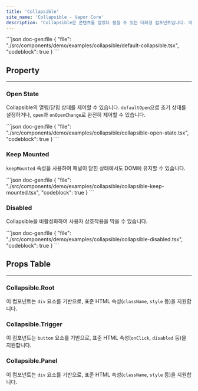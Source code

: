 ```yaml
---
title: 'Collapsible'
site_name: 'Collapsible - Vapor Core'
description: 'Collapsible은 콘텐츠를 접었다 펼칠 수 있는 대화형 컴포넌트입니다. 아코디언이나 확장 가능한 섹션을 구현할 때 사용합니다.'
---
```


<Demo name="collapsible/default-collapsible">
```json doc-gen:file
{
    "file": "./src/components/demo/examples/collapsible/default-collapsible.tsx",
    "codeblock": true
}
```
</Demo>

## Property

---

### Open State

Collapsible의 열림/닫힘 상태를 제어할 수 있습니다. `defaultOpen`으로 초기 상태를 설정하거나, `open`과 `onOpenChange`로 완전히 제어할 수 있습니다.

<Demo name="collapsible/collapsible-open-state">
```json doc-gen:file
{
    "file": "./src/components/demo/examples/collapsible/collapsible-open-state.tsx",
    "codeblock": true
}
```
</Demo>

### Keep Mounted

`keepMounted` 속성을 사용하여 패널이 닫힌 상태에서도 DOM에 유지할 수 있습니다.

<Demo name="collapsible/collapsible-keep-mounted">
```json doc-gen:file
{
    "file": "./src/components/demo/examples/collapsible/collapsible-keep-mounted.tsx",
    "codeblock": true
}
```
</Demo>

### Disabled

Collapsible을 비활성화하여 사용자 상호작용을 막을 수 있습니다.

<Demo name="collapsible/collapsible-disabled">
```json doc-gen:file
{
    "file": "./src/components/demo/examples/collapsible/collapsible-disabled.tsx",
    "codeblock": true
}
```
</Demo>

## Props Table

---

### Collapsible.Root

이 컴포넌트는 `div` 요소를 기반으로, 표준 HTML 속성(`className`, `style` 등)을 지원합니다.

<ComponentPropsTable file="collapsible" section="root" />

### Collapsible.Trigger

이 컴포넌트는 `button` 요소를 기반으로, 표준 HTML 속성(`onClick`, `disabled` 등)을 지원합니다.

<ComponentPropsTable file="collapsible" section="trigger" />

### Collapsible.Panel

이 컴포넌트는 `div` 요소를 기반으로, 표준 HTML 속성(`className`, `style` 등)을 지원합니다.

<ComponentPropsTable file="collapsible" section="panel" />
